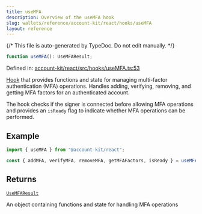 ```yaml
---
title: useMFA
description: Overview of the useMFA hook
slug: wallets/reference/account-kit/react/hooks/useMFA
layout: reference
---
```


{/* This file is auto-generated by TypeDoc. Do not edit manually. */}

```ts
function useMFA(): UseMFAResult;
```

Defined in: [account-kit/react/src/hooks/useMFA.ts:53](https://github.com/alchemyplatform/aa-sdk/blob/0cc60e9f694c242d91befdaa2f26cdec3ee389c5/account-kit/react/src/hooks/useMFA.ts#L53)

[Hook](https://github.com/alchemyplatform/aa-sdk/blob/main/account-kit/react/src/hooks/useMFA.ts) that provides functions and state for managing multi-factor authentication (MFA) operations.
Handles adding, verifying, removing, and getting MFA factors for an authenticated account.

The hook checks if the signer is connected before allowing MFA operations and provides an `isReady` flag
to indicate whether MFA operations can be performed.

## Example

```ts twoslash
import { useMFA } from "@account-kit/react";

const { addMFA, verifyMFA, removeMFA, getMFAFactors, isReady } = useMFA();
```

## Returns

[`UseMFAResult`](../type-aliases/UseMFAResult.mdx)

An object containing functions and state for handling MFA operations
